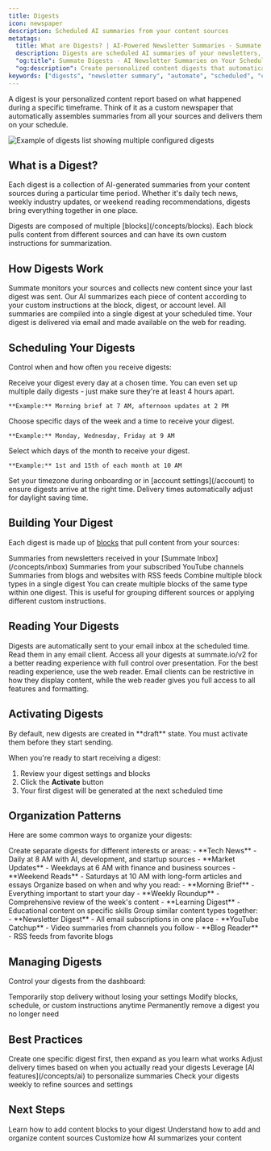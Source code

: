 ```yaml
---
title: Digests
icon: newspaper
description: Scheduled AI summaries from your content sources
metatags:
  title: What are Digests? | AI-Powered Newsletter Summaries - Summate
  description: Digests are scheduled AI summaries of your newsletters, YouTube videos, and blogs. Learn how to create, customize, and automate content digests delivered on your schedule.
  "og:title": Summate Digests - AI Newsletter Summaries on Your Schedule
  "og:description": Create personalized content digests that automatically summarize newsletters, YouTube, and blogs. Schedule daily, weekly, or monthly delivery.
keywords: ["digests", "newsletter summary", "automate", "scheduled", "content aggregation"]
---
```


A digest is your personalized content report based on what happened during a specific timeframe. Think of it as a custom newspaper that automatically assembles summaries from all your sources and delivers them on your schedule.

<Frame caption="View all your configured digests with their schedules and content sources">
  <img src="/images/digests-list.png" alt="Example of digests list showing multiple configured digests" />
</Frame>

## What is a Digest?

Each digest is a collection of AI-generated summaries from your content sources during a particular time period. Whether it's daily tech news, weekly industry updates, or weekend reading recommendations, digests bring everything together in one place.

<Info>
Digests are composed of multiple [blocks](/concepts/blocks). Each block pulls content from different sources and can have its own custom instructions for summarization.
</Info>

## How Digests Work

<Steps>
  <Step title="Content Collection">
    Summate monitors your sources and collects new content since your last digest was sent.
  </Step>

  <Step title="AI Processing">
    Our AI summarizes each piece of content according to your custom instructions at the block, digest, or account level.
  </Step>

  <Step title="Digest Generation">
    All summaries are compiled into a single digest at your scheduled time.
  </Step>

  <Step title="Delivery">
    Your digest is delivered via email and made available on the web for reading.
  </Step>
</Steps>

## Scheduling Your Digests

Control when and how often you receive digests:

<Tabs>
  <Tab title="Daily">
    Receive your digest every day at a chosen time. You can even set up multiple daily digests - just make sure they're at least 4 hours apart.

    **Example:** Morning brief at 7 AM, afternoon updates at 2 PM
  </Tab>

  <Tab title="Weekly">
    Choose specific days of the week and a time to receive your digest.

    **Example:** Monday, Wednesday, Friday at 9 AM
  </Tab>

  <Tab title="Monthly">
    Select which days of the month to receive your digest.

    **Example:** 1st and 15th of each month at 10 AM
  </Tab>
</Tabs>

<Tip>
Set your timezone during onboarding or in [account settings](/account) to ensure digests arrive at the right time. Delivery times automatically adjust for daylight saving time.
</Tip>

## Building Your Digest

Each digest is made up of [blocks](/concepts/blocks) that pull content from your sources:

<CardGroup cols={2}>
  <Card title="Email Block" icon="envelope">
    Summaries from newsletters received in your [Summate Inbox](/concepts/inbox)
  </Card>
  <Card title="YouTube Block" icon="youtube">
    Summaries from your subscribed YouTube channels
  </Card>
  <Card title="RSS Block" icon="rss">
    Summaries from blogs and websites with RSS feeds
  </Card>
  <Card title="Mix & Match" icon="layer-group">
    Combine multiple block types in a single digest
  </Card>
</CardGroup>

<Note>
You can create multiple blocks of the same type within one digest. This is useful for grouping different sources or applying different custom instructions.
</Note>

## Reading Your Digests

<Columns cols={2}>
  <Card title="Email Delivery" icon="inbox" horizontal href="/reading/email">
    Digests are automatically sent to your email inbox at the scheduled time. Read them in any email client.
  </Card>
  <Card title="Web Reader" icon="browser" horizontal href="/reading/web">
    Access all your digests at summate.io/v2 for a better reading experience with full control over presentation.
  </Card>
</Columns>

<Tip>
For the best reading experience, use the web reader. Email clients can be restrictive in how they display content, while the web reader gives you full access to all features and formatting.
</Tip>

## Activating Digests

<Warning>
By default, new digests are created in **draft** state. You must activate them before they start sending.
</Warning>

When you're ready to start receiving a digest:
1. Review your digest settings and blocks
2. Click the **Activate** button
3. Your first digest will be generated at the next scheduled time

## Organization Patterns

Here are some common ways to organize your digests:

<AccordionGroup>
  <Accordion title="By Topic" icon="tags">
    Create separate digests for different interests or areas:
    - **Tech News** - Daily at 8 AM with AI, development, and startup sources
    - **Market Updates** - Weekdays at 6 AM with finance and business sources
    - **Weekend Reads** - Saturdays at 10 AM with long-form articles and essays
  </Accordion>

  <Accordion title="By Purpose" icon="bullseye">
    Organize based on when and why you read:
    - **Morning Brief** - Everything important to start your day
    - **Weekly Roundup** - Comprehensive review of the week's content
    - **Learning Digest** - Educational content on specific skills
  </Accordion>

  <Accordion title="By Source Type" icon="folder">
    Group similar content types together:
    - **Newsletter Digest** - All email subscriptions in one place
    - **YouTube Catchup** - Video summaries from channels you follow
    - **Blog Reader** - RSS feeds from favorite blogs
  </Accordion>
</AccordionGroup>

## Managing Digests

Control your digests from the dashboard:

<CardGroup cols={3}>
  <Card title="Pause/Resume" icon="pause">
    Temporarily stop delivery without losing your settings
  </Card>
  <Card title="Edit" icon="pen-to-square">
    Modify blocks, schedule, or custom instructions anytime
  </Card>
  <Card title="Delete" icon="trash">
    Permanently remove a digest you no longer need
  </Card>
</CardGroup>

## Best Practices

<CardGroup cols={2}>
  <Card title="Start Focused" icon="bullseye">
    Create one specific digest first, then expand as you learn what works
  </Card>
  <Card title="Test Timing" icon="clock">
    Adjust delivery times based on when you actually read your digests
  </Card>
  <Card title="Use Custom Instructions" icon="wand-magic-sparkles">
    Leverage [AI features](/concepts/ai) to personalize summaries
  </Card>
  <Card title="Review Regularly" icon="rotate">
    Check your digests weekly to refine sources and settings
  </Card>
</CardGroup>

## Next Steps

<CardGroup cols={3}>
  <Card title="Add Blocks" icon="cube" href="/concepts/blocks">
    Learn how to add content blocks to your digest
  </Card>
  <Card title="Manage Sources" icon="rss" href="/concepts/sources">
    Understand how to add and organize content sources
  </Card>
  <Card title="AI Personalization" icon="sparkles" href="/concepts/ai">
    Customize how AI summarizes your content
  </Card>
</CardGroup>